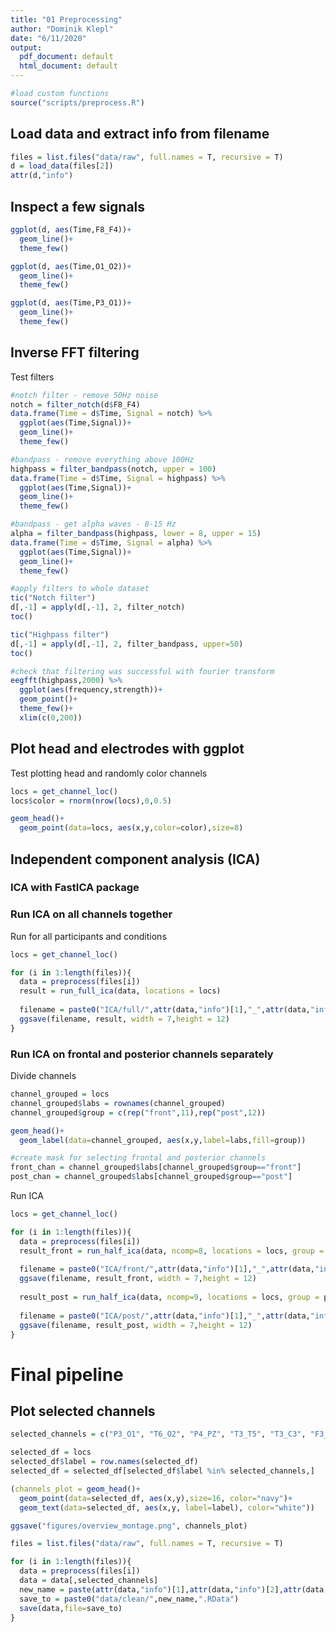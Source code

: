 ```yaml
---
title: "01 Preprocessing"
author: "Dominik Klepl"
date: "6/11/2020"
output:
  pdf_document: default
  html_document: default
---
```

 
```r
#load custom functions
source("scripts/preprocess.R")
```

## Load data and extract info from filename 
```r
files = list.files("data/raw", full.names = T, recursive = T)
d = load_data(files[2])
attr(d,"info")
```

## Inspect a few signals
```r
ggplot(d, aes(Time,F8_F4))+
  geom_line()+
  theme_few()

ggplot(d, aes(Time,O1_O2))+
  geom_line()+
  theme_few()

ggplot(d, aes(Time,P3_O1))+
  geom_line()+
  theme_few()
```

## Inverse FFT filtering

Test filters
```r
#notch filter - remove 50Hz noise
notch = filter_notch(d$F8_F4)
data.frame(Time = d$Time, Signal = notch) %>%
  ggplot(aes(Time,Signal))+
  geom_line()+
  theme_few()

#bandpass - remove everything above 100Hz
highpass = filter_bandpass(notch, upper = 100)
data.frame(Time = d$Time, Signal = highpass) %>%
  ggplot(aes(Time,Signal))+
  geom_line()+
  theme_few()

#bandpass - get alpha waves - 8-15 Hz
alpha = filter_bandpass(highpass, lower = 8, upper = 15)
data.frame(Time = d$Time, Signal = alpha) %>%
  ggplot(aes(Time,Signal))+
  geom_line()+
  theme_few()

#apply filters to whole dataset
tic("Notch filter")
d[,-1] = apply(d[,-1], 2, filter_notch)
toc()

tic("Highpass filter")
d[,-1] = apply(d[,-1], 2, filter_bandpass, upper=50)
toc()

#check that filtering was successful with fourier transform
eegfft(highpass,2000) %>%
  ggplot(aes(frequency,strength))+
  geom_point()+
  theme_few()+
  xlim(c(0,200))
```

## Plot head and electrodes with ggplot
Test plotting head and randomly color channels
```r
locs = get_channel_loc()
locs$color = rnorm(nrow(locs),0,0.5)

geom_head()+
  geom_point(data=locs, aes(x,y,color=color),size=8)
```

## Independent component analysis (ICA)
### ICA with FastICA package

### Run ICA on all channels together

Run for all participants and conditions
```r
locs = get_channel_loc()

for (i in 1:length(files)){
  data = preprocess(files[i])
  result = run_full_ica(data, locations = locs)
  
  filename = paste0("ICA/full/",attr(data,"info")[1],"_",attr(data,"info")[2],attr(data,"info")[3],".png")
  ggsave(filename, result, width = 7,height = 12)
}
```

### Run ICA on frontal and posterior channels separately

Divide channels
```r
channel_grouped = locs
channel_grouped$labs = rownames(channel_grouped)
channel_grouped$group = c(rep("front",11),rep("post",12))

geom_head()+
  geom_label(data=channel_grouped, aes(x,y,label=labs,fill=group))

#create mask for selecting frontal and posterior channels
front_chan = channel_grouped$labs[channel_grouped$group=="front"]
post_chan = channel_grouped$labs[channel_grouped$group=="post"]
```

Run ICA
```r
locs = get_channel_loc()

for (i in 1:length(files)){
  data = preprocess(files[i])
  result_front = run_half_ica(data, ncomp=8, locations = locs, group = front_chan)
  
  filename = paste0("ICA/front/",attr(data,"info")[1],"_",attr(data,"info")[2],attr(data,"info")[3],".png")
  ggsave(filename, result_front, width = 7,height = 12)
  
  result_post = run_half_ica(data, ncomp=9, locations = locs, group = post_chan)
  
  filename = paste0("ICA/post/",attr(data,"info")[1],"_",attr(data,"info")[2],attr(data,"info")[3],".png")
  ggsave(filename, result_post, width = 7,height = 12)
}
```

# Final pipeline

## Plot selected channels
```r
selected_channels = c("P3_O1", "T6_O2", "P4_PZ", "T3_T5", "T3_C3", "F3_FZ", "F4_C4")

selected_df = locs
selected_df$label = row.names(selected_df)
selected_df = selected_df[selected_df$label %in% selected_channels,]

(channels_plot = geom_head()+
  geom_point(data=selected_df, aes(x,y),size=16, color="navy")+
  geom_text(data=selected_df, aes(x,y, label=label), color="white"))

ggsave("figures/overview_montage.png", channels_plot)
```


```r
files = list.files("data/raw", full.names = T, recursive = T)

for (i in 1:length(files)){
  data = preprocess(files[i])
  data = data[,selected_channels]
  new_name = paste(attr(data,"info")[1],attr(data,"info")[2],attr(data,"info")[3],sep = "_")
  save_to = paste0("data/clean/",new_name,".RData")
  save(data,file=save_to)
}
```


